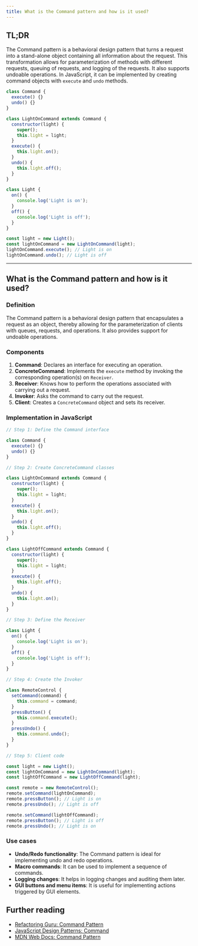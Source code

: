 ```yaml
---
title: What is the Command pattern and how is it used?
---
```


## TL;DR

The Command pattern is a behavioral design pattern that turns a request into a stand-alone object containing all information about the request. This transformation allows for parameterization of methods with different requests, queuing of requests, and logging of the requests. It also supports undoable operations. In JavaScript, it can be implemented by creating command objects with `execute` and `undo` methods.

```js live
class Command {
  execute() {}
  undo() {}
}

class LightOnCommand extends Command {
  constructor(light) {
    super();
    this.light = light;
  }
  execute() {
    this.light.on();
  }
  undo() {
    this.light.off();
  }
}

class Light {
  on() {
    console.log('Light is on');
  }
  off() {
    console.log('Light is off');
  }
}

const light = new Light();
const lightOnCommand = new LightOnCommand(light);
lightOnCommand.execute(); // Light is on
lightOnCommand.undo(); // Light is off
```

---

## What is the Command pattern and how is it used?

### Definition

The Command pattern is a behavioral design pattern that encapsulates a request as an object, thereby allowing for the parameterization of clients with queues, requests, and operations. It also provides support for undoable operations.

### Components

1. **Command**: Declares an interface for executing an operation.
2. **ConcreteCommand**: Implements the `execute` method by invoking the corresponding operation(s) on `Receiver`.
3. **Receiver**: Knows how to perform the operations associated with carrying out a request.
4. **Invoker**: Asks the command to carry out the request.
5. **Client**: Creates a `ConcreteCommand` object and sets its receiver.

### Implementation in JavaScript

```js live
// Step 1: Define the Command interface

class Command {
  execute() {}
  undo() {}
}

// Step 2: Create ConcreteCommand classes

class LightOnCommand extends Command {
  constructor(light) {
    super();
    this.light = light;
  }
  execute() {
    this.light.on();
  }
  undo() {
    this.light.off();
  }
}

class LightOffCommand extends Command {
  constructor(light) {
    super();
    this.light = light;
  }
  execute() {
    this.light.off();
  }
  undo() {
    this.light.on();
  }
}

// Step 3: Define the Receiver

class Light {
  on() {
    console.log('Light is on');
  }
  off() {
    console.log('Light is off');
  }
}

// Step 4: Create the Invoker

class RemoteControl {
  setCommand(command) {
    this.command = command;
  }
  pressButton() {
    this.command.execute();
  }
  pressUndo() {
    this.command.undo();
  }
}

// Step 5: Client code

const light = new Light();
const lightOnCommand = new LightOnCommand(light);
const lightOffCommand = new LightOffCommand(light);

const remote = new RemoteControl();
remote.setCommand(lightOnCommand);
remote.pressButton(); // Light is on
remote.pressUndo(); // Light is off

remote.setCommand(lightOffCommand);
remote.pressButton(); // Light is off
remote.pressUndo(); // Light is on
```

### Use cases

- **Undo/Redo functionality**: The Command pattern is ideal for implementing undo and redo operations.
- **Macro commands**: It can be used to implement a sequence of commands.
- **Logging changes**: It helps in logging changes and auditing them later.
- **GUI buttons and menu items**: It is useful for implementing actions triggered by GUI elements.

## Further reading

- [Refactoring Guru: Command Pattern](https://refactoring.guru/design-patterns/command)
- [JavaScript Design Patterns: Command](https://www.dofactory.com/javascript/design-patterns/command)
- [MDN Web Docs: Command Pattern](https://developer.mozilla.org/en-US/docs/Glossary/Command_pattern)
